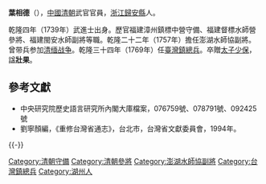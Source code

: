 '''葉相德'''（{{bd|？||1769年||Ye葉}}），[[中國|中國]][[清朝|清朝]]武官官員，[[浙江|浙江]][[歸安縣|歸安縣]]人。

乾隆四年（1739年）武進士出身。歷官福建漳州鎮標中營守備、福建督標水師營參將、福建閩安水師副將等職。乾隆二十二年（1757年）擔任澎湖水師協副將。曾带兵参加[[清缅战争|清缅战争]]。乾隆三十四年（1769年）任[[臺灣鎮|臺灣鎮]][[總兵|總兵]]。卒贈[[太子少保|太子少保]]，諡'''壯果'''。

==參考文獻==
*中央研究院歷史語言研究所內閣大庫檔案，076759號、078791號、092425號
*劉寧顏編，《重修台灣省通志》，台北市，台灣省文獻委員會，1994年。

{{-}}
{{start box}}
{{s-off}}
{{s-before|[[楊添|楊添]]}}
{{s-title|[[澎湖水師協|澎湖水師協]][[副將|副將]]|<small>乾隆二十二年（1757年）上任</small>}}
{{s-after|[[魏文偉|魏文偉]]}}
{{s-before|[[王巍_(清朝)|王巍]]}}
{{s-title|[[台灣鎮總兵|台灣鎮總兵]]|<small>乾隆三十四年（1769年）上任</small>}}
{{s-after|[[戴廷棟|戴廷棟]]}}
{{end box}}

{{乾隆四年己未科武殿試金榜}}
{{DEFAULTSORT:Ye葉}}
[[Category:清朝守備|Category:清朝守備]]
[[Category:清朝參將|Category:清朝參將]]
[[Category:澎湖水師協副將|Category:澎湖水師協副將]]
[[Category:台灣鎮總兵|Category:台灣鎮總兵]]
[[Category:湖州人|Category:湖州人]]